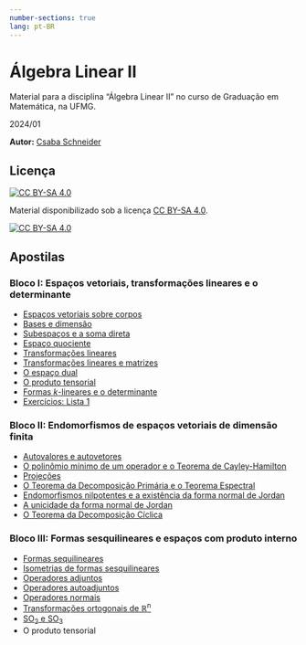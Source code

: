 ```yaml
--- 
number-sections: true
lang: pt-BR
--- 
```


# Álgebra Linear II {.unnumbered}

Material para a disciplina "Álgebra Linear II" no curso de Graduação em Matemática, na UFMG. 

2024/01

**Autor:** [Csaba Schneider](https://schcs.github.io/WP/) 

## Licença

[![CC BY-SA 4.0][cc-by-sa-shield]{fig-align="left"}][cc-by-sa]

Material disponibilizado sob a licença
[CC BY-SA 4.0][cc-by-sa].

[![CC BY-SA 4.0][cc-by-sa-image]{fig-align="left"}][cc-by-sa]

[cc-by-sa]: http://creativecommons.org/licenses/by-sa/4.0/
[cc-by-sa-image]: https://licensebuttons.net/l/by-sa/4.0/88x31.png
[cc-by-sa-shield]: https://img.shields.io/badge/License-CC%20BY--SA%204.0-lightgrey.svg


## Apostilas

### Bloco I: Espaços vetoriais, transformações lineares e o determinante

- [Espaços vetoriais sobre corpos](corpos.qmd)
- [Bases e dimensão](bases.qmd)
- [Subespaços e a soma direta](subespacos.qmd)
- [Espaço quociente](quociente.qmd)
- [Transformações lineares](trans_lin.qmd)
- [Transformações lineares e matrizes](matrizes.qmd)
- [O espaço dual](dual.qmd) 
- [O produto tensorial](tensor.qmd)
- [Formas $k$-lineares e o determinante](formas.qmd)
- [Exercícios: Lista 1](ex1.qmd)


### Bloco II: Endomorfismos de espaços vetoriais de dimensão finita

- [Autovalores e autovetores](autovals.qmd)
- [O polinômio mínimo de um operador e o Teorema de Cayley-Hamilton](pol_min.qmd)
- [Projeções](projecoes.qmd)
- [O Teorema da Decomposição Primária e o Teorema Espectral](primaria.qmd)
- [Endomorfismos nilpotentes e a existência da forma normal de Jordan](nilpotentes.qmd)
- [A unicidade da forma normal de Jordan](unicidade_jordan.qmd)
- [O Teorema da Decomposição Cíclica](cyclic.qmd)

### Bloco III: Formas sesquilineares e espaços com produto interno

- [Formas sequilineares](sesqui.qmd)
- [Isometrias de formas sesquilineares](isometrias.qmd)
- [Operadores adjuntos](isometrias.qmd)
- [Operadores autoadjuntos](autoadjuntos.qmd)
- [Operadores normais](normais.qmd)
- [Transformações ortogonais de ℝ<sup>n</sup>](ortogonais.qmd)
- [SO<sub>2</sub> e SO<sub>3</sub>](so_2_so_3.qmd)
- O produto tensorial

